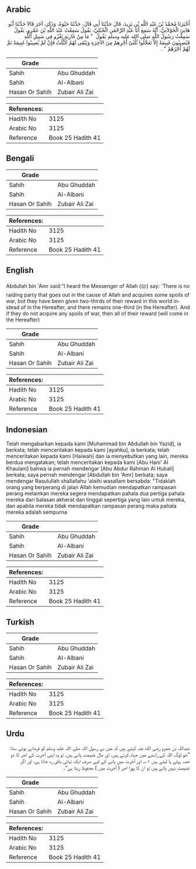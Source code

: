 ## Arabic


<div dir="rtl" lang="ar" style={{fontSize:'larger',backgroundColor:'#f8f9fa',padding:20}}>
أَخْبَرَنَا مُحَمَّدُ بْنُ عَبْدِ اللَّهِ بْنِ يَزِيدَ، قَالَ حَدَّثَنَا أَبِي قَالَ، حَدَّثَنَا حَيْوَةُ، وَذَكَرَ، آخَرَ قَالاَ حَدَّثَنَا أَبُو هَانِئٍ الْخَوْلاَنِيُّ، أَنَّهُ سَمِعَ أَبَا عَبْدِ الرَّحْمَنِ الْحُبُلِيَّ، يَقُولُ سَمِعْتُ عَبْدَ اللَّهِ بْنَ عَمْرٍو، يَقُولُ سَمِعْتُ رَسُولَ اللَّهِ صلى الله عليه وسلم يَقُولُ ‏ "‏ مَا مِنْ غَازِيَةٍ تَغْزُو فِي سَبِيلِ اللَّهِ فَيُصِيبُونَ غَنِيمَةً إِلاَّ تَعَجَّلُوا ثُلُثَىْ أَجْرِهِمْ مِنَ الآخِرَةِ وَيَبْقَى لَهُمُ الثُّلُثُ فَإِنْ لَمْ يُصِيبُوا غَنِيمَةً تَمَّ لَهُمْ أَجْرُهُمْ ‏"‏ ‏.‏
</div>
<div style={{backgroundColor:'#f8f9fa',padding:20, marginBottom: 10}}><table> <thead> <tr> <th>Grade</th> <th></th> </tr> </thead> <tbody> <tr><td>Sahih</td><td>Abu Ghuddah</td></tr><tr><td>Sahih</td><td>Al-Albani</td></tr><tr><td>Hasan Or Sahih</td><td>Zubair Ali Zai</td></tr></tbody></table><table> <thead> <tr> <th>References:</th> <th></th> </tr> </thead> <tbody><tr><td>Hadith No</td><td>3125</td></tr><tr><td>Arabic No</td><td>3125</td></tr><tr><td>Reference</td><td>Book 25 Hadith 41</td></tr></tbody></table></div>

## Bengali


<div dir="ltr" lang="bn" style={{fontSize:'larger',backgroundColor:'#f8f9fa',padding:20}}>

</div>
<div style={{backgroundColor:'#f8f9fa',padding:20, marginBottom: 10}}><table> <thead> <tr> <th>Grade</th> <th></th> </tr> </thead> <tbody> <tr><td>Sahih</td><td>Abu Ghuddah</td></tr><tr><td>Sahih</td><td>Al-Albani</td></tr><tr><td>Hasan Or Sahih</td><td>Zubair Ali Zai</td></tr></tbody></table><table> <thead> <tr> <th>References:</th> <th></th> </tr> </thead> <tbody><tr><td>Hadith No</td><td>3125</td></tr><tr><td>Arabic No</td><td>3125</td></tr><tr><td>Reference</td><td>Book 25 Hadith 41</td></tr></tbody></table></div>

## English


<div dir="ltr" lang="en" style={{fontSize:'larger',backgroundColor:'#f8f9fa',padding:20}}>
Abdullah bin 'Amr said:"I heard the Messenger of Allah (ﷺ) say: 'There is no raiding party that goes out in the cause of Allah and acquires some spoils of war, but they have been given two-thirds of their reward in this world instead of in the Hereafter, and there remains one-third (in the Hereafter). And if they do not acquire any spoils of war, then all of their reward (will come in the Hereafter)
</div>
<div style={{backgroundColor:'#f8f9fa',padding:20, marginBottom: 10}}><table> <thead> <tr> <th>Grade</th> <th></th> </tr> </thead> <tbody> <tr><td>Sahih</td><td>Abu Ghuddah</td></tr><tr><td>Sahih</td><td>Al-Albani</td></tr><tr><td>Hasan Or Sahih</td><td>Zubair Ali Zai</td></tr></tbody></table><table> <thead> <tr> <th>References:</th> <th></th> </tr> </thead> <tbody><tr><td>Hadith No</td><td>3125</td></tr><tr><td>Arabic No</td><td>3125</td></tr><tr><td>Reference</td><td>Book 25 Hadith 41</td></tr></tbody></table></div>

## Indonesian


<div dir="ltr" lang="id" style={{fontSize:'larger',backgroundColor:'#f8f9fa',padding:20}}>
Telah mengabarkan kepada kami [Muhammad bin Abdullah bin Yazid], ia berkata; telah menceritakan kepada kami [ayahku], ia berkata; telah menceritakan kepada kami [Haiwah] dan ia menyebutkan yang lain, mereka berdua mengatakan; telah menceritakan kepada kami [Abu Hani' Al Khaulani] bahwa ia pernah mendengar [Abu Abdur Rahman Al Hubali] berkata; saya pernah mendengar [Abdullah bin 'Amr] berkata; saya mendengar Rasulullah shallallahu 'alaihi wasallam bersabda: "Tidaklah orang yang berperang di jalan Allah kemudian mendapatkan rampasan perang melainkan mereka segera mendapatkan pahala dua pertiga pahala mereka dari balasan akherat dan tinggal sepertiga yang lain untuk mereka, dan apabila mereka tidak mendapatkan rampasan perang maka pahala mereka adalah sempurna
</div>
<div style={{backgroundColor:'#f8f9fa',padding:20, marginBottom: 10}}><table> <thead> <tr> <th>Grade</th> <th></th> </tr> </thead> <tbody> <tr><td>Sahih</td><td>Abu Ghuddah</td></tr><tr><td>Sahih</td><td>Al-Albani</td></tr><tr><td>Hasan Or Sahih</td><td>Zubair Ali Zai</td></tr></tbody></table><table> <thead> <tr> <th>References:</th> <th></th> </tr> </thead> <tbody><tr><td>Hadith No</td><td>3125</td></tr><tr><td>Arabic No</td><td>3125</td></tr><tr><td>Reference</td><td>Book 25 Hadith 41</td></tr></tbody></table></div>

## Turkish


<div dir="ltr" lang="tr" style={{fontSize:'larger',backgroundColor:'#f8f9fa',padding:20}}>

</div>
<div style={{backgroundColor:'#f8f9fa',padding:20, marginBottom: 10}}><table> <thead> <tr> <th>Grade</th> <th></th> </tr> </thead> <tbody> <tr><td>Sahih</td><td>Abu Ghuddah</td></tr><tr><td>Sahih</td><td>Al-Albani</td></tr><tr><td>Hasan Or Sahih</td><td>Zubair Ali Zai</td></tr></tbody></table><table> <thead> <tr> <th>References:</th> <th></th> </tr> </thead> <tbody><tr><td>Hadith No</td><td>3125</td></tr><tr><td>Arabic No</td><td>3125</td></tr><tr><td>Reference</td><td>Book 25 Hadith 41</td></tr></tbody></table></div>

## Urdu


<div dir="rtl" lang="ur" style={{fontSize:'larger',backgroundColor:'#f8f9fa',padding:20}}>
عبداللہ بن عمرو رضی الله عنہ کہتے ہیں کہ میں نے رسول اللہ صلی اللہ علیہ وسلم کو فرماتے ہوئے سنا: ”جو لوگ اللہ کے راستے میں جہاد کرتے ہیں، اور مال غنیمت پاتے ہیں، تو وہ اپنی آخرت کے اجر کا دو حصہ پہلے پا لیتے ہیں ۱؎، اور آخرت میں پانے کے لیے صرف ایک تہائی باقی رہ جاتا ہے، اور اگر غنیمت نہیں پاتے ہیں تو ان کا پورا اجر ( آخرت میں ) محفوظ رہتا ہے“۔
</div>
<div style={{backgroundColor:'#f8f9fa',padding:20, marginBottom: 10}}><table> <thead> <tr> <th>Grade</th> <th></th> </tr> </thead> <tbody> <tr><td>Sahih</td><td>Abu Ghuddah</td></tr><tr><td>Sahih</td><td>Al-Albani</td></tr><tr><td>Hasan Or Sahih</td><td>Zubair Ali Zai</td></tr></tbody></table><table> <thead> <tr> <th>References:</th> <th></th> </tr> </thead> <tbody><tr><td>Hadith No</td><td>3125</td></tr><tr><td>Arabic No</td><td>3125</td></tr><tr><td>Reference</td><td>Book 25 Hadith 41</td></tr></tbody></table></div>